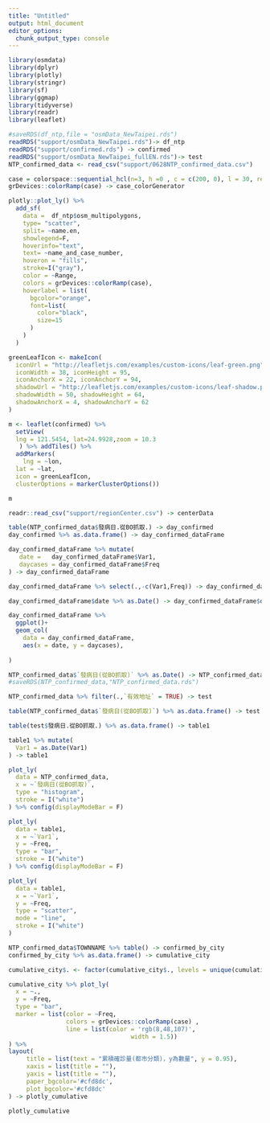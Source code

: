 ```yaml
---
title: "Untitled"
output: html_document
editor_options: 
  chunk_output_type: console
---
```


```r
library(osmdata)
library(dplyr)
library(plotly)
library(stringr)
library(sf)
library(ggmap)
library(tidyverse)
library(readr)
library(leaflet)

#saveRDS(df_ntp,file = "osmData_NewTaipei.rds")
readRDS("support/osmData_NewTaipei.rds")-> df_ntp
readRDS("support/confirmed.rds") -> confirmed
readRDS("support/osmData_NewTaipei_fullEN.rds")-> test
NTP_confirmed_data <- read_csv("support/0628NTP_confirmed_data.csv")

```

```r
case = colorspace::sequential_hcl(n=3, h =0 , c = c(200, 0), l = 30, rev = TRUE, power = 1.75)
grDevices::colorRamp(case) -> case_colorGenerator
```

```r
plotly::plot_ly() %>%
  add_sf(
    data =  df_ntp$osm_multipolygons,
    type= "scatter",
    split= ~name.en,
    showlegend=F,
    hoverinfo="text",
    text= ~name_and_case_number,
    hoveron = "fills",
    stroke=I("gray"),
    color = ~Range, 
    colors = grDevices::colorRamp(case),
    hoverlabel = list(
      bgcolor="orange",
      font=list(
        color="black",
        size=15
      )
    )
  )
```

```r
greenLeafIcon <- makeIcon(
  iconUrl = "http://leafletjs.com/examples/custom-icons/leaf-green.png",
  iconWidth = 38, iconHeight = 95,
  iconAnchorX = 22, iconAnchorY = 94,
  shadowUrl = "http://leafletjs.com/examples/custom-icons/leaf-shadow.png",
  shadowWidth = 50, shadowHeight = 64,
  shadowAnchorX = 4, shadowAnchorY = 62
)

m <- leaflet(confirmed) %>% 
  setView(
  lng = 121.5454, lat=24.9928,zoom = 10.3
   ) %>% addTiles() %>% 
  addMarkers(
    lng = ~lon,
  lat = ~lat,
  icon = greenLeafIcon,
  clusterOptions = markerClusterOptions())

m
```

```r
readr::read_csv("support/regionCenter.csv") -> centerData
```

```r
table(NTP_confirmed_data$發病日.從BO抓取.) -> day_confirmed
day_confirmed %>% as.data.frame() -> day_confirmed_dataFrame

day_confirmed_dataFrame %>% mutate(
   date =   day_confirmed_dataFrame$Var1,
   daycases = day_confirmed_dataFrame$Freq
) -> day_confirmed_dataFrame

day_confirmed_dataFrame %>% select(.,-c(Var1,Freq)) -> day_confirmed_dataFrame

day_confirmed_dataFrame$date %>% as.Date() -> day_confirmed_dataFrame$date

day_confirmed_dataFrame %>% 
  ggplot()+
  geom_col(
    data = day_confirmed_dataFrame,
    aes(x = date, y = daycases),
    
) 
```

```r
NTP_confirmed_data$`發病日(從BO抓取)` %>% as.Date() -> NTP_confirmed_data$`發病日(從BO抓取)`
#saveRDS(NTP_confirmed_data,"NTP_confirmed_data.rds")

NTP_confirmed_data %>% filter(.,`有效地址` = TRUE) -> test

table(NTP_confirmed_data$`發病日(從BO抓取)`) %>% as.data.frame() -> test

table(test$發病日.從BO抓取.) %>% as.data.frame() -> table1

table1 %>% mutate(
  Var1 = as.Date(Var1)
) -> table1

plot_ly(
  data = NTP_confirmed_data,
  x = ~`發病日(從BO抓取)`,
  type = "histogram",
  stroke = I("white")
) %>% config(displayModeBar = F)

plot_ly(
  data = table1,
  x = ~`Var1`,
  y = ~Freq,
  type = "bar",
  stroke = I("white")
) %>% config(displayModeBar = F) 

plot_ly(
  data = table1,
  x = ~`Var1`,
  y = ~Freq,
  type = "scatter",
  mode = "line",
  stroke = I("white")
) 
```

```r
NTP_confirmed_data$TOWNNAME %>% table() -> confirmed_by_city
confirmed_by_city %>% as.data.frame() -> cumulative_city

cumulative_city$. <- factor(cumulative_city$., levels = unique(cumulative_city$.)[order(cumulative_city$Freq, decreasing = F)])

cumulative_city %>% plot_ly(
  x = ~.,
  y = ~Freq,
  type = "bar",
  marker = list(color = ~Freq,
                colors = grDevices::colorRamp(case) ,
                line = list(color = 'rgb(8,48,107)',
                                  width = 1.5))
) %>%
layout(
     title = list(text = "累積確診量(都市分類)，y為數量", y = 0.95),
     xaxis = list(title = ""),
     yaxis = list(title = ""),
     paper_bgcolor='#cfd8dc',
     plot_bgcolor='#cfd8dc'
) -> plotly_cumulative

plotly_cumulative
```
